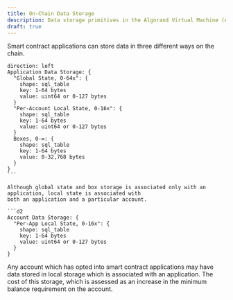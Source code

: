 ```yaml
---
title: On-Chain Data Storage
description: Data storage primitives in the Algorand Virtual Machine (AVM)
draft: true
---
```


Smart contract applications can store data in three different ways on the chain.

````d2
direction: left
Application Data Storage: {
  "Global State, 0-64x": {
    shape: sql_table
    key: 1-64 bytes
    value: uint64 or 0-127 bytes
  }
  "Per-Account Local State, 0-16x": {
    shape: sql_table
    key: 1-64 bytes
    value: uint64 or 0-127 bytes
  }
  Boxes, 0-∞: {
    shape: sql_table
    key: 1-64 bytes
    value: 0-32,768 bytes
  }
}
```

Although global state and box storage is associated only with an application, local state is associated with
both an application and a particular account.

```d2
Account Data Storage: {
  "Per-App Local State, 0-16x": {
    shape: sql_table
    key: 1-64 bytes
    value: uint64 or 0-127 bytes
  }
}
````

Any account which has opted into smart contract applications may have data stored in local storage which is
associated with an application. The cost of this storage, which is assessed as an increase in the minimum
balance requirement on the account.
